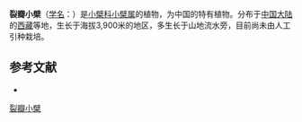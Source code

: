 {{Speciesbox
| name = 裂瓣小檗
| status = 
| status_system = 
| image =
| genus = Berberis
| species = obovatifolia
| authority = Ying
}}

'''裂瓣小檗'''（[[学名|学名]]：{{lang|la|''Berberis obovatifolia''}}）是[[小檗科|小檗科]][[小檗属|小檗属]]的植物，为中国的特有植物。分布于[[中国大陆|中国大陆]]的[[西藏|西藏]]等地，生长于海拔3,900米的地区，多生长于山地流水旁，目前尚未由人工引种栽培。

== 参考文献 ==
<div class="references-small">
* {{cite web| url =http://www.bioinfo.cn/db05/KmzwSpecies.php?action=view&id=1672| title =裂瓣小檗| work =《中国高等植物数据库全库》| publisher =中国科学院微生物研究所| author =昆明植物研究所| accessdate =2009-02-22| deadurl =yes| archiveurl =https://web.archive.org/web/20160305070045/http://www.bioinfo.cn/db05/KmzwSpecies.php?action=view&id=1672| archivedate =2016-03-05| df =}}
</div>
{{Taxonbar|from=Q15225626}}

[[Category:小檗属|裂瓣小檗]]


{{植物小作品}}